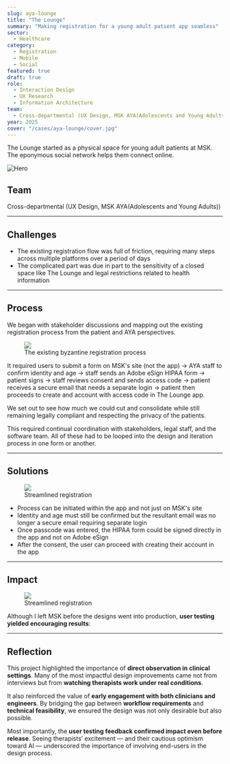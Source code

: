 ```yaml
---
slug: aya-lounge
title: "The Lounge"
summary: "Making registration for a young adult patient app seamless"
sector:
  - Healthcare
category: 
  - Registration
  - Mobile
  - Social
featured: true
draft: true
role:
  - Interaction Design
  - UX Research
  - Information Architecture
team:
  - Cross-departmental (UX Design, MSK AYA(Adolescents and Young Adults))
year: 2025
cover: "/cases/aya-lounge/cover.jpg"
---
```


The Lounge started as a physical space for young adult patients at MSK. The eponymous social network helps them connect online.

![Hero](/cases/aya-lounge/cover.jpg)


## Team
Cross-departmental (UX Design, MSK AYA(Adolescents and Young Adults))

---

## Challenges

- The existing registration flow was full of friction, requiring many steps across multiple platforms over a period of days
- The complicated part was due in part to the sensitivity of a closed space like The Lounge and legal restrictions related to health information

---

## Process

We began with stakeholder discussions and mapping out the existing registration process from the patient and AYA perspectives.

<figure>
  <img src="/cases/aya-lounge/existing.png" />
  <figcaption>The existing byzantine registration process</figcaption>
</figure>

It required users to submit a form on MSK's site (not the app) → AYA staff to confirm identity and age → staff sends an Adobe eSign HIPAA form → patient signs → staff reviews consent and sends access code → patient receives a secure email that needs a separate login → patient then proceeds to create and account with access code in The Lounge app. 

We set out to see how much we could cut and consolidate while still remaining legally compliant and respecting the privacy of the patients.

This required continual coordination with stakeholders, legal staff, and the software team. All of these had to be looped into the design and iteration process in one form or another.

---

## Solutions

<figure>
  <img src="/cases/aya-lounge/overview.jpg" />
  <figcaption>Streamlined registration</figcaption>
</figure>

- Process can be initiated within the app and not just on MSK's site
- Identity and age must still be confirmed but the resultant email was no longer a secure email requiring separate login
- Once passcode was entered, the HIPAA form could be signed directly in the app and not on Adobe eSign
- After the consent, the user can proceed with creating their account in the app

---


## Impact

<figure>
  <img src="/cases/aya-lounge/graph.png" />
  <figcaption>Streamlined registration</figcaption>
</figure>

Although I left MSK before the designs went into production, **user testing yielded encouraging results**:  

---

## Reflection

This project highlighted the importance of **direct observation in clinical settings**. Many of the most impactful design improvements came not from interviews but from **watching therapists work under real conditions**.  

It also reinforced the value of **early engagement with both clinicians and engineers**. By bridging the gap between **workflow requirements** and **technical feasibility**, we ensured the design was not only desirable but also possible.  

Most importantly, the **user testing feedback confirmed impact even before release**. Seeing therapists’ excitement — and their cautious optimism toward AI — underscored the importance of involving end-users in the design process.  
